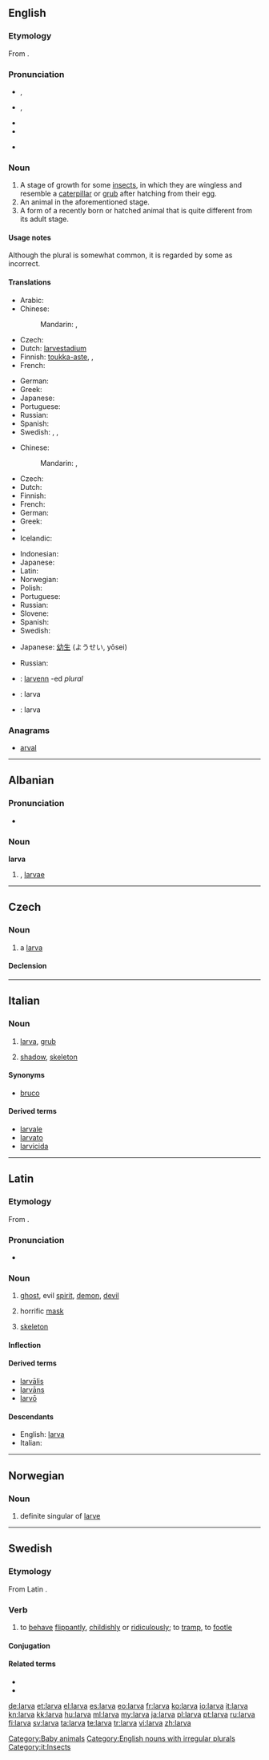 {{wikipedia}}
==English==

===Etymology===
From {{etyl|la}} {{term|larva||ghost-like, masked|lang=la}}.

===Pronunciation===
* {{a|UK}} {{IPA|/ˈlɑː.və/}}, {{SAMPA|/lA:.v@/}}
* {{a|US}} {{IPA|/ˈlɑɹ.və/}}, {{SAMPA|/lAr\v@/}}
* {{audio|en-us-larva.ogg|Audio (US)}}
* {{rhymes|ɑː(r)və}}
* {{homophones|lava}} {{qualifier|in non-rhotic accents}}

===Noun===
{{en-noun|pl2=larvae|pl3=larvæ}}

# A stage of growth for some [[insect]]s, in which they are wingless and resemble a [[caterpillar]] or [[grub]] after hatching from their egg.
# An animal in the aforementioned stage.
# A form of a recently born or hatched animal that is quite different from its adult stage.

====Usage notes====
Although the plural {{term|larvas}} is somewhat common, it is regarded by some as incorrect.

====Translations====
{{trans-top|a stage of growth}}
* Arabic: {{t|ar|يرقة|f|tr=yáraqa|sc=Arab}}
* Chinese:
*: Mandarin: {{t|zh|幼蟲|sc=Hani}}, {{t|zh|幼虫|tr=yòuchóng|sc=Hani}}
* Czech: {{t-|cs|larva|f}}
* Dutch: [[larvestadium]] {{n}}
* Finnish: [[toukka-aste]],  {{t+|fi|toukka}},  {{t|fi|toukkavaihe}}
* French: {{t|fr|larve|f}}
{{trans-mid}}
* German: {{t|de|Larve|f}}
* Greek: {{t+|el|προνύμφη|f|tr=pronímfi}}
* Japanese: {{t|ja|幼虫|tr=ようちゅう, yōchū|sc=Jpan}}
* Portuguese: {{t+|pt|larva|f}}
* Russian: {{t-|ru|личинка|f|tr=ličínka}}
* Spanish: {{t+|es|larva|f}}
* Swedish: {{t|sv|larv|c}}, {{t|sv|larvstadie|n}}, {{t|sv|larvstadium|n}}
{{trans-bottom}}

{{trans-top|an animal in such stage of growth}}
* Chinese:
*: Mandarin: {{t|zh|幼蟲|sc=Hani}}, {{t|zh|幼虫|tr=yòuchóng|sc=Hani}}
* Czech: {{t-|cs|larva|f}}
* Dutch: {{t+|nl|larve|f}}
* Finnish: {{t+|fi|toukka}}
* French: {{t+|fr|larve|f}}
* German: {{t+|de|Larve|f}}
* Greek: {{t+|el|προνύμφη|f|tr=pronímfi}}
* {{trreq|he}}
* Icelandic: {{t|is|lirfa|f}}
{{trans-mid}}
* Indonesian: {{t|id|jentik|xs=Indonesian}}
* Japanese: {{t|ja|幼虫|tr=ようちゅう, yōchū|sc=Jpan}}
* Latin: {{t-|la|larva|f}}
* Norwegian: {{t+|no|larve|m|f}}
* Polish: {{t+|pl|larwa|f}}
* Portuguese: {{t+|pt|larva|f}}
* Russian: {{t-|ru|личинка|f|tr=ličínka}}
* Slovene: {{t+|sl|ličinka|n}}
* Spanish: {{t+|es|larva|f}}
* Swedish: {{t+|sv|larv|c}}
{{trans-bottom}}

{{trans-top|recently born or hatched}}
* Japanese: [[幼生]] (ようせい, yōsei)
{{trans-mid}}
* Russian: {{t-|ru|личинка|f|tr=ličínka}}
{{trans-bottom}}

{{checktrans-top}}
* {{ttbc|br}}: [[larvenn]] {{f}} -ed ''plural''
* {{ttbc|id}}: larva
* {{ttbc|ia}}: larva
{{trans-bottom}}

===Anagrams===
* [[arval#English|arval]]

[[Category:Baby animals]]
[[Category:English nouns with irregular plurals]]

----

==Albanian==

===Pronunciation===
* {{IPA|/ˈlaɹ.va/|lang=sq}}

===Noun===
'''larva'''

# {{plural of|[[larvë]]|lang=sq}}, [[larvae]]

----

==Czech==

===Noun===
{{cs-noun|g=f}}

# a [[larva]]

====Declension====
{{cs-decl-noun-auto|f|lar|v|a}}

----

==Italian==
{{wikipedia|lang=it}}

===Noun===
{{it-noun|larv|f|a|e}}

# [[larva#English|larva]], [[grub]]
# {{figuratively|lang=it}} [[shadow]], [[skeleton]]

====Synonyms====
* {{sense|grub}} [[bruco]]

====Derived terms====
* [[larvale]]
* [[larvato]]
* [[larvicida]]

[[Category:it:Insects]]

----

==Latin==

===Etymology===
From {{term|Lares|Larēs|guardian deities|lang=la}}.

===Pronunciation===
* {{a|Classical}} {{IPA|/ˈlar.wa/|lang=la}}

===Noun===
{{la-noun|larva|larvae|larvae|f|first}}

# [[ghost]], evil [[spirit]], [[demon]], [[devil]]
# {{figuratively}} horrific [[mask]]
# {{figuratively}} [[skeleton]]

====Inflection====
{{la-decl-1st|larv}}

====Derived terms====
* [[larvalis|larvālis]]
* [[larvans|larvāns]]
* [[larvo#Latin|larvō]]

====Descendants====
* English: [[#English|larva]]
* Italian: {{l|it|larva}}

----

==Norwegian==

===Noun===
{{infl|no|noun}}

# definite singular of [[larve]]

----

==Swedish==

===Etymology===
From Latin {{term|larva||facemask|lang=la}}.

===Verb===
{{infl|sv|verb}}

# {{reflexive}} to [[behave]] [[flippantly]], [[childishly]] or [[ridiculously]]; to [[tramp]], to [[footle]]

====Conjugation====
{{sv-conj-wk|nop=1|nopp=1}}

====Related terms====
* {{l|sv|larv}}
* {{l|sv|larvig}}

[[de:larva]]
[[et:larva]]
[[el:larva]]
[[es:larva]]
[[eo:larva]]
[[fr:larva]]
[[ko:larva]]
[[io:larva]]
[[it:larva]]
[[kn:larva]]
[[kk:larva]]
[[hu:larva]]
[[ml:larva]]
[[my:larva]]
[[ja:larva]]
[[pl:larva]]
[[pt:larva]]
[[ru:larva]]
[[fi:larva]]
[[sv:larva]]
[[ta:larva]]
[[te:larva]]
[[tr:larva]]
[[vi:larva]]
[[zh:larva]]